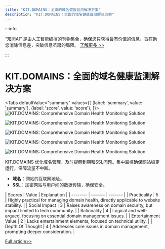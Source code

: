 ```yaml
---
title: "KIT.DOMAINS：全面的域名健康监测解决方案"
description: "KIT.DOMAINS：全面的域名健康监测解决方案"
---
```



:::info

“知闻AI“ 是由人工智能编撰的刊物集合，确保您只获得最有价值的信息，旨在助您消除信息差，突破信息茧房的局限。  [了解更多 >>](/zh-Hans/docs/guides)

:::

# KIT.DOMAINS：全面的域名健康监测解决方案


<Tabs
	defaultValue="summary"
	values={[
	{label: 'summary', value: 'summary'},
	{label: 'score', value: 'score'},
]}>
<TabItem value="summary">
<img
  src="https://image.informedainews.com/2024/06/10/To-Pbv-1717983402-0.jpg"
  alt="KIT.DOMAINS: Comprehensive Domain Health Monitoring Solution"
/>

<img
  src="https://image.informedainews.com/2024/06/10/To-kVN-1717983402-1.jpg"
  alt="KIT.DOMAINS: Comprehensive Domain Health Monitoring Solution"
/>

<img
  src="https://image.informedainews.com/2024/06/10/To-sLm-1717983402-2.jpg"
  alt="KIT.DOMAINS: Comprehensive Domain Health Monitoring Solution"
/>

<img
  src="https://image.informedainews.com/2024/06/10/To-lOY-1717983402-3.jpg"
  alt="KIT.DOMAINS: Comprehensive Domain Health Monitoring Solution"
/>

<img
  src="https://image.informedainews.com/2024/06/10/To-hau-1717983402-4.jpg"
  alt="KIT.DOMAINS: Comprehensive Domain Health Monitoring Solution"
/>



KIT.DOMAINS 优化域名管理，及时提醒到期和SSL问题。集中监控确保网站稳定运行，保障流量不中断。

* **域名**：网站的互联网地址。
* **SSL**：加密网站与用户间的数据传输，确保安全。
</TabItem>
<TabItem value="score">
	| Scores     | Value   | Explanation |
	| -------- | ------- | ------- |
	| Practicality  | 5    | Highly practical for managing domain health, directly applicable to website stability.    |
	| Social Impact | 3     | Raises awareness on domain security, but impact limited to tech community.    |
	| Rationality    | 4    | Logical and well-argued, focusing on essential domain management issues.    |
	| Entertainment Value    | 2    | Lacks entertainment elements, focused on technical utility.    |
	| Depth Of Thought    | 4    | Addresses core issues in domain management, prompting deeper consideration.    |
</TabItem>
</Tabs>

[Full article>>](https://www.producthunt.com/posts/kit-domains)
